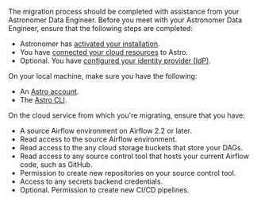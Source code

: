 The migration process should be completed with assistance from your Astronomer Data Engineer. Before you meet with your Astronomer Data Engineer, ensure that the following steps are completed:

- Astronomer has [activated your installation](https://docs.astronomer.io/astro/category/install-astro).
- You have [connected your cloud resources](https://docs.astronomer.io/astro/category/connect-astro) to Astro.
- Optional. You have [configured your identity provider (IdP)](configure-idp.md).

On your local machine, make sure you have the following:

- An [Astro account](log-in-to-astro.md).
- The [Astro CLI](cli/install-cli.md).

On the cloud service from which you're migrating, ensure that you have:

- A source Airflow environment on Airflow 2.2 or later.
- Read access to the source Airflow environment.
- Read access to the any cloud storage buckets that store your DAGs.
- Read access to any source control tool that hosts your current Airflow code, such as GitHub.
- Permission to create new repositories on your source control tool.
- Access to any secrets backend credentials.
- Optional. Permission to create new CI/CD pipelines. 
